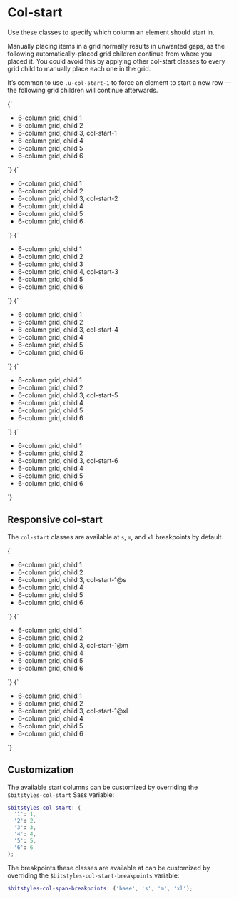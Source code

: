 
<Meta title="Utilities/col-start" />

# Col-start

Use these classes to specify which column an element should start in.

Manually placing items in a grid normally results in unwanted gaps, as the following automatically-placed grid children continue from where you placed it. You could avoid this by applying other col-start classes to every grid child to manually place each one in the grid.

It’s common to use `.u-col-start-1` to force an element to start a new row — the following grid children will continue afterwards.

<Canvas isColumn>
  <Story name="u-col-start-1">
    {`
      <ul class="u-grid u-gap-m u-grid-cols-6 u-padding-m u-bg--gray-10 a-list-reset">
        <li class="u-bg--background u-padding-m a-card">6-column grid, child 1</li>
        <li class="u-bg--background u-padding-m a-card">6-column grid, child 2</li>
        <li class="u-bg--brand-2 u-padding-m a-card u-col-start-1">6-column grid, child 3, col-start-1</li>
        <li class="u-bg--background u-padding-m a-card">6-column grid, child 4</li>
        <li class="u-bg--background u-padding-m a-card">6-column grid, child 5</li>
        <li class="u-bg--background u-padding-m a-card">6-column grid, child 6</li>
      </ul>
    `}
  </Story>
  <Story name="u-col-start-2">
    {`
      <ul class="u-grid u-gap-m u-grid-cols-6 u-padding-m u-bg--gray-10 a-list-reset">
        <li class="u-bg--background u-padding-m a-card">6-column grid, child 1</li>
        <li class="u-bg--background u-padding-m a-card">6-column grid, child 2</li>
        <li class="u-bg--brand-2 u-padding-m a-card u-col-start-2">6-column grid, child 3, col-start-2</li>
        <li class="u-bg--background u-padding-m a-card">6-column grid, child 4</li>
        <li class="u-bg--background u-padding-m a-card">6-column grid, child 5</li>
        <li class="u-bg--background u-padding-m a-card">6-column grid, child 6</li>
      </ul>
    `}
  </Story>
  <Story name="u-col-start-3">
    {`
      <ul class="u-grid u-gap-m u-grid-cols-6 u-padding-m u-bg--gray-10 a-list-reset">
        <li class="u-bg--background u-padding-m a-card">6-column grid, child 1</li>
        <li class="u-bg--background u-padding-m a-card">6-column grid, child 2</li>
        <li class="u-bg--background u-padding-m a-card">6-column grid, child 3</li>
        <li class="u-bg--brand-2 u-padding-m a-card u-col-start-3">6-column grid, child 4, col-start-3</li>
        <li class="u-bg--background u-padding-m a-card">6-column grid, child 5</li>
        <li class="u-bg--background u-padding-m a-card">6-column grid, child 6</li>
      </ul>
    `}
  </Story>
  <Story name="u-col-start-4">
    {`
      <ul class="u-grid u-gap-m u-grid-cols-6 u-padding-m u-bg--gray-10 a-list-reset">
        <li class="u-bg--background u-padding-m a-card">6-column grid, child 1</li>
        <li class="u-bg--background u-padding-m a-card">6-column grid, child 2</li>
        <li class="u-bg--brand-2 u-padding-m a-card u-col-start-4">6-column grid, child 3, col-start-4</li>
        <li class="u-bg--background u-padding-m a-card">6-column grid, child 4</li>
        <li class="u-bg--background u-padding-m a-card">6-column grid, child 5</li>
        <li class="u-bg--background u-padding-m a-card">6-column grid, child 6</li>
      </ul>
    `}
  </Story>
  <Story name="u-col-start-5">
    {`
      <ul class="u-grid u-gap-m u-grid-cols-6 u-padding-m u-bg--gray-10 a-list-reset">
        <li class="u-bg--background u-padding-m a-card">6-column grid, child 1</li>
        <li class="u-bg--background u-padding-m a-card">6-column grid, child 2</li>
        <li class="u-bg--brand-2 u-padding-m a-card u-col-start-5">6-column grid, child 3, col-start-5</li>
        <li class="u-bg--background u-padding-m a-card">6-column grid, child 4</li>
        <li class="u-bg--background u-padding-m a-card">6-column grid, child 5</li>
        <li class="u-bg--background u-padding-m a-card">6-column grid, child 6</li>
      </ul>
    `}
  </Story>
  <Story name="u-col-start-6">
    {`
      <ul class="u-grid u-gap-m u-grid-cols-6 u-padding-m u-bg--gray-10 a-list-reset">
        <li class="u-bg--background u-padding-m a-card">6-column grid, child 1</li>
        <li class="u-bg--background u-padding-m a-card">6-column grid, child 2</li>
        <li class="u-bg--brand-2 u-padding-m a-card u-col-start-6">6-column grid, child 3, col-start-6</li>
        <li class="u-bg--background u-padding-m a-card">6-column grid, child 4</li>
        <li class="u-bg--background u-padding-m a-card">6-column grid, child 5</li>
        <li class="u-bg--background u-padding-m a-card">6-column grid, child 6</li>
      </ul>
    `}
  </Story>
</Canvas>

## Responsive col-start

The `col-start` classes are available at `s`, `m`, and `xl` breakpoints by default.

<Canvas isColumn>
  <Story name="u-col-start-1@s">
    {`
      <ul class="u-grid u-gap-m u-grid-cols-6 u-padding-m u-bg--gray-10 a-list-reset">
        <li class="u-bg--background u-padding-m a-card">6-column grid, child 1</li>
        <li class="u-bg--background u-padding-m a-card">6-column grid, child 2</li>
        <li class="u-bg--brand-2 u-padding-m a-card u-col-start-1@s">6-column grid, child 3, col-start-1@s</li>
        <li class="u-bg--background u-padding-m a-card">6-column grid, child 4</li>
        <li class="u-bg--background u-padding-m a-card">6-column grid, child 5</li>
        <li class="u-bg--background u-padding-m a-card">6-column grid, child 6</li>
      </ul>
    `}
  </Story>
  <Story name="u-col-start-1@m">
    {`
      <ul class="u-grid u-gap-m u-grid-cols-6 u-padding-m u-bg--gray-10 a-list-reset">
        <li class="u-bg--background u-padding-m a-card">6-column grid, child 1</li>
        <li class="u-bg--background u-padding-m a-card">6-column grid, child 2</li>
        <li class="u-bg--brand-2 u-padding-m a-card u-col-start-1@m">6-column grid, child 3, col-start-1@m</li>
        <li class="u-bg--background u-padding-m a-card">6-column grid, child 4</li>
        <li class="u-bg--background u-padding-m a-card">6-column grid, child 5</li>
        <li class="u-bg--background u-padding-m a-card">6-column grid, child 6</li>
      </ul>
    `}
  </Story>
  <Story name="u-col-start-1@xl">
    {`
      <ul class="u-grid u-gap-m u-grid-cols-6 u-padding-m u-bg--gray-10 a-list-reset">
        <li class="u-bg--background u-padding-m a-card">6-column grid, child 1</li>
        <li class="u-bg--background u-padding-m a-card">6-column grid, child 2</li>
        <li class="u-bg--brand-2 u-padding-m a-card u-col-start-1@xl">6-column grid, child 3, col-start-1@xl</li>
        <li class="u-bg--background u-padding-m a-card">6-column grid, child 4</li>
        <li class="u-bg--background u-padding-m a-card">6-column grid, child 5</li>
        <li class="u-bg--background u-padding-m a-card">6-column grid, child 6</li>
      </ul>
    `}
  </Story>
</Canvas>

## Customization

The available start columns can be customized by overriding the `$bitstyles-col-start` Sass variable:

```scss
$bitstyles-col-start: (
  '1': 1,
  '2': 2,
  '3': 3,
  '4': 4,
  '5': 5,
  '6': 6
);
```

The breakpoints these classes are available at can be customized by overriding the `$bitstyles-col-start-breakpoints` variable:

```scss
$bitstyles-col-span-breakpoints: ('base', 's', 'm', 'xl');
```
